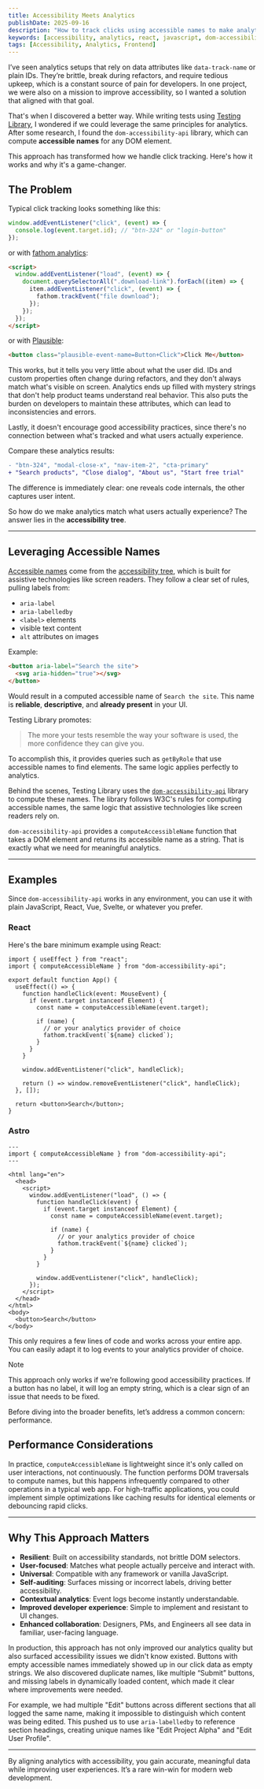 ```yaml
---
title: Accessibility Meets Analytics
publishDate: 2025-09-16
description: "How to track clicks using accessible names to make analytics stable, meaningful, and framework-agnostic."
keywords: [accessibility, analytics, react, javascript, dom-accessibility-api]
tags: [Accessibility, Analytics, Frontend]
---
```


I’ve seen analytics setups that rely on data attributes like `data-track-name` or plain IDs. They’re brittle, break during refactors, and require tedious upkeep, which is a constant source of pain for developers. In one project, we were also on a mission to improve accessibility, so I wanted a solution that aligned with that goal.

That's when I discovered a better way. While writing tests using [Testing Library](https://testing-library.com/), I wondered if we could leverage the same principles for analytics. After some research, I found the `dom-accessibility-api` library, which can compute **accessible names** for any DOM element.

This approach has transformed how we handle click tracking. Here's how it works and why it's a game-changer.

## The Problem

Typical click tracking looks something like this:

```js
window.addEventListener("click", (event) => {
  console.log(event.target.id); // "btn-324" or "login-button"
});
```

or with [fathom analytics](https://usefathom.com/):

```html
<script>
  window.addEventListener("load", (event) => {
    document.querySelectorAll(".download-link").forEach((item) => {
      item.addEventListener("click", (event) => {
        fathom.trackEvent("file download");
      });
    });
  });
</script>
```

or with [Plausible](https://plausible.io/docs/custom-event-goals):

```html
<button class="plausible-event-name=Button+Click">Click Me</button>
```

This works, but it tells you very little about what the user did. IDs and custom properties often change during refactors, and they don't always match what's visible on screen. Analytics ends up filled with mystery strings that don't help product teams understand real behavior. This also puts the burden on developers to maintain these attributes, which can lead to inconsistencies and errors.

Lastly, it doesn't encourage good accessibility practices, since there's no connection between what's tracked and what users actually experience.

Compare these analytics results:

```diff
- "btn-324", "modal-close-x", "nav-item-2", "cta-primary"
+ "Search products", "Close dialog", "About us", "Start free trial"
```

The difference is immediately clear: one reveals code internals, the other captures user intent.

So how do we make analytics match what users actually experience? The answer lies in the **accessibility tree**.

---

## Leveraging Accessible Names

[Accessible names](https://w3c.github.io/accname/) come from the [accessibility tree](https://developer.mozilla.org/en-US/docs/Glossary/Accessibility_tree), which is built for assistive technologies like screen readers. They follow a clear set of rules, pulling labels from:

- `aria-label`
- `aria-labelledby`
- `<label>` elements
- visible text content
- `alt` attributes on images

Example:

```html
<button aria-label="Search the site">
  <svg aria-hidden="true"></svg>
</button>
```

Would result in a computed accessible name of `Search the site`. This name is **reliable**, **descriptive**, and **already present** in your UI.

Testing Library promotes:

> The more your tests resemble the way your software is used, the more confidence they can give you.

To accomplish this, it provides queries such as `getByRole` that use accessible names to find elements. The same logic applies perfectly to analytics.

Behind the scenes, Testing Library uses the [`dom-accessibility-api`](https://github.com/eps1lon/dom-accessibility-api) library to compute these names. The library follows W3C's rules for computing accessible names, the same logic that assistive technologies like screen readers rely on.

`dom-accessibility-api` provides a `computeAccessibleName` function that takes a DOM element and returns its accessible name as a string. That is exactly what we need for meaningful analytics.

---

## Examples

Since `dom-accessibility-api` works in any environment, you can use it with plain JavaScript, React, Vue, Svelte, or whatever you prefer.

### React

Here's the bare minimum example using React:

```tsx
import { useEffect } from "react";
import { computeAccessibleName } from "dom-accessibility-api";

export default function App() {
  useEffect(() => {
    function handleClick(event: MouseEvent) {
      if (event.target instanceof Element) {
        const name = computeAccessibleName(event.target);

        if (name) {
          // or your analytics provider of choice
          fathom.trackEvent(`${name} clicked`);
        }
      }
    }

    window.addEventListener("click", handleClick);

    return () => window.removeEventListener("click", handleClick);
  }, []);

  return <button>Search</button>;
}
```

### Astro

```astro
---
import { computeAccessibleName } from "dom-accessibility-api";
---

<html lang="en">
  <head>
    <script>
      window.addEventListener("load", () => {
        function handleClick(event) {
          if (event.target instanceof Element) {
            const name = computeAccessibleName(event.target);

            if (name) {
              // or your analytics provider of choice
              fathom.trackEvent(`${name} clicked`);
            }
          }
        }

        window.addEventListener("click", handleClick);
      });
    </script>
  </head>
</html>
<body>
  <button>Search</button>
</body>
```

This only requires a few lines of code and works across your entire app. You can easily adapt it to log events to your analytics provider of choice.

> [!NOTE]
> This approach only works if we're following good accessibility practices. If a button has no label, it will log an empty string, which is a clear sign of an issue that needs to be fixed.

Before diving into the broader benefits, let’s address a common concern: performance.

## Performance Considerations

In practice, `computeAccessibleName` is lightweight since it's only called on user interactions, not continuously. The function performs DOM traversals to compute names, but this happens infrequently compared to other operations in a typical web app. For high-traffic applications, you could implement simple optimizations like caching results for identical elements or debouncing rapid clicks.

---

## Why This Approach Matters

- **Resilient**: Built on accessibility standards, not brittle DOM selectors.
- **User-focused**: Matches what people actually perceive and interact with.
- **Universal**: Compatible with any framework or vanilla JavaScript.
- **Self-auditing**: Surfaces missing or incorrect labels, driving better accessibility.
- **Contextual analytics**: Event logs become instantly understandable.
- **Improved developer experience**: Simple to implement and resistant to UI changes.
- **Enhanced collaboration**: Designers, PMs, and Engineers all see data in familiar, user-facing language.

In production, this approach has not only improved our analytics quality but also surfaced accessibility issues we didn't know existed. Buttons with empty accessible names immediately showed up in our click data as empty strings. We also discovered duplicate names, like multiple “Submit” buttons, and missing labels in dynamically loaded content, which made it clear where improvements were needed.

For example, we had multiple "Edit" buttons across different sections that all logged the same name, making it impossible to distinguish which content was being edited. This pushed us to use `aria-labelledby` to reference section headings, creating unique names like "Edit Project Alpha" and "Edit User Profile".

---

By aligning analytics with accessibility, you gain accurate, meaningful data while improving user experiences. It’s a rare win-win for modern web development.
